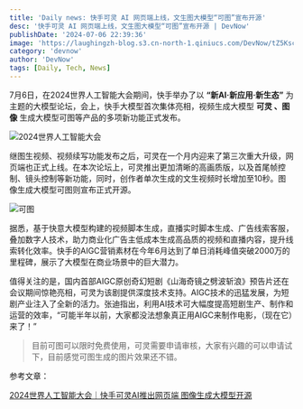 ```yaml
---
title: 'Daily news: 快手可灵 AI 网页端上线，文生图大模型“可图”宣布开源'
desc: '快手可灵 AI 网页端上线，文生图大模型“可图”宣布开源 | DevNow'
publishDate: '2024-07-06 22:39:36'
image: 'https://laughingzh-blog.s3.cn-north-1.qiniucs.com/DevNow/tZ5KscFL1LJCDKvuEhegs.png?X-Amz-Algorithm=AWS4-HMAC-SHA256&X-Amz-Credential=fkf9puj9fQMglyWRUjtiM7g2IFas1HHJsGJA9x1G%2F20240706%2Fcn-north-1%2Fs3%2Faws4_request&X-Amz-Date=20240706T155637Z&X-Amz-Expires=599&X-Amz-Signature=f6bf5b23fbaa5bb955f8e2c53500c5909dc6854696f844e17a6ec5486d77901a&X-Amz-SignedHeaders=host'
category: 'devnow'
author: 'DevNow'
tags: [Daily, Tech, News]
---
```


7月6日，在2024世界人工智能大会期间，快手举办了以 **“新AI·新应用·新生态”** 为主题的大模型论坛，会上，快手大模型首次集体亮相，视频生成大模型 **可灵 、图像** 生成大模型可图等产品的多项新功能正式发布。

![2024世界人工智能大会](https://laughingzh-blog.s3.cn-north-1.qiniucs.com/DevNow/4eQq_pzYglwaCBZqwL-Mh.jpeg?X-Amz-Algorithm=AWS4-HMAC-SHA256&X-Amz-Credential=fkf9puj9fQMglyWRUjtiM7g2IFas1HHJsGJA9x1G%2F20240706%2Fcn-north-1%2Fs3%2Faws4_request&X-Amz-Date=20240706T160024Z&X-Amz-Expires=599&X-Amz-Signature=f26c14283ba3285e3d27bb7171585230dcf97f69161e885c112bea56c4177cfb&X-Amz-SignedHeaders=host)

继图生视频、视频续写功能发布之后，可灵在一个月内迎来了第三次重大升级，网页端也正式上线。在本次论坛上，可灵推出更加清晰的高画质版，以及首尾帧控制、镜头控制等新功能，同时，创作者单次生成的文生视频时长增加至10秒。图像生成大模型可图则宣布正式开源。

![可图](https://laughingzh-blog.s3.cn-north-1.qiniucs.com/DevNow/6Sgih8JwQwxyspGMRDegU.png?X-Amz-Algorithm=AWS4-HMAC-SHA256&X-Amz-Credential=fkf9puj9fQMglyWRUjtiM7g2IFas1HHJsGJA9x1G%2F20240706%2Fcn-north-1%2Fs3%2Faws4_request&X-Amz-Date=20240706T155603Z&X-Amz-Expires=599&X-Amz-Signature=8687508f9c65ee442b3178a0da7c264699693a83e5f414b095fdc64dc41bc470&X-Amz-SignedHeaders=host)

据悉，基于快意大模型构建的视频脚本生成，直播实时脚本生成、广告线索客服，叠加数字人技术，助力商业化广告主低成本生成高品质的视频和直播内容，提升线索转化效率。快手的AIGC营销素材在今年6月达到了单日消耗峰值突破2000万的里程碑，展示了大模型在商业场景中的巨大潜力。

值得关注的是，国内首部AIGC原创奇幻短剧《山海奇镜之劈波斩浪》预告片还在会议期间惊艳亮相，可灵为该剧提供深度技术支持。AIGC技术的迅猛发展，为短剧产业注入了全新的活力。张迪指出，利用AI技术可大幅度提高短剧生产、制作和运营的效率，“可能半年以前，大家都没法想象真正用AIGC来制作电影，（现在它）来了！”

> 目前可图可以限时免费使用，可灵需要申请审核，大家有兴趣的可以申请试下，目前感觉可图生成的图片效果还不错。

参考文章：

[2024世界人工智能大会｜快手可灵AI推出网页端 图像生成大模型开源](https://www.163.com/dy/article/J6E6JQOJ0514R9KQ.html)
